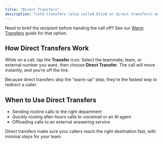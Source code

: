 ```yaml
---
title: "Direct Transfers"
description: "Cold transfers (also called blind or direct transfers) move a live caller immediately to another number or user, while simultaneously removing you from the call. They’re ideal for quick, efficient hand-offs."
---
```


Need to brief the recipient before handing the call off? See our <u>Warm Transfers</u> guide for that option.

## **How Direct Transfers Work**

While on a call, tap the **Transfer** icon. Select the teammate, team, or external number you want, then choose **Direct Transfer**. The call will move instantly, and you’re off the line.

Because direct transfers skip the “warm-up” step, they’re the fastest way to redirect a caller.

## **When to Use Direct Transfers**

- Sending routine calls to the right department
- Quickly routing after-hours calls to voicemail or an AI agent
- Offloading calls to an external answering service

Direct transfers make sure your callers reach the right destination fast, with minimal steps for your team.